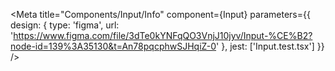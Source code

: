 
<Meta
  title="Components/Input/Info"
  component={Input}
  parameters={{
    design: {
      type: 'figma',
      url: 'https://www.figma.com/file/3dTe0kYNFqQO3VnjJ10jyv/Input-%CE%B2?node-id=139%3A35130&t=An78pqcphwSJHqiZ-0'
    },
    jest: ['Input.test.tsx']
  }}
/>

<Story name="Docs">
  <Unstyled>
    <Stories />
  </Unstyled>
</Story>
